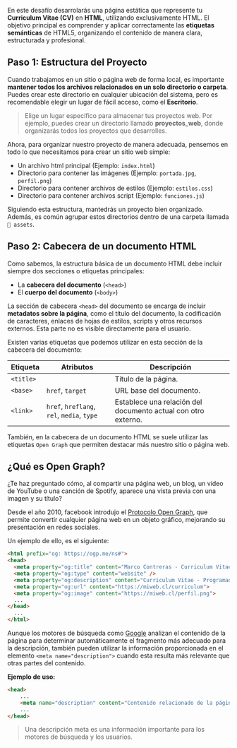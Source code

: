 En este desafío desarrolarás una página estática que represente tu __Curriculum Vitae (CV)__ en __HTML__, utilizando exclusivamente HTML. El objetivo principal es comprender y aplicar correctamente las __etiquetas semánticas__ de HTML5, organizando el contenido de manera clara, estructurada y profesional.

## __Paso 1: Estructura del Proyecto__

Cuando trabajamos en un sitio o página web de forma local, es importante __mantener todos los archivos relacionados en un solo directorio o carpeta__. Puedes crear este directorio en cualquier ubicación del sistema, pero es recomendable elegir un lugar de fácil acceso, como el __Escritorio__.

> Elige un lugar específico para almacenar tus proyectos web. Por ejemplo, puedes crear un directorio llamado __proyectos_web__, donde organizarás todos los proyectos que desarrolles.

Ahora, para organizar nuestro proyecto de manera adecuada, pensemos en todo lo que necesitamos para crear un sitio web simple:

- Un archivo html principal (Ejemplo: `index.html`)
- Directorio para contener las imágenes (Ejemplo: `portada.jpg`, `perfil.png`)
- Directorio para contener archivos de estilos (Ejemplo: `estilos.css`)
- Directorio para contener archivos script (Ejemplo: `funciones.js`)

Siguiendo esta estructura, mantedrás un proyecto bien organizado. Además, es común agrupar estos directorios dentro de una carpeta llamada `📂 assets`.

## __Paso 2: Cabecera de un documento HTML__

Como sabemos, la estructura básica de un documento HTML debe incluir siempre dos secciones o etiquetas principales:

- La __cabecera del documento__ (`<head>`)
- El __cuerpo del documento__ (`<body>`)

La sección de cabecera `<head>` del documento se encarga de incluir __metadatos sobre la página__, como el título del documento, la codificación de caracteres, enlaces de hojas de estilos, scripts y otros recursos externos. Esta parte no es visible directamente para el usuario.

Existen varias etiquetas que podemos utilizar en esta sección de la cabecera del documento:


| Etiqueta    | Atributos         | Descripción                  |
|-------------|-------------------|------------------------------|
| `<title>`   |                   | Título de la página.         |
| `<base>`    | `href`, `target`  | URL base del documento.      |
| `<link>`    | `href`, `hreflang`, `rel`, `media`, `type` | Establece una relación del documento actual con otro externo. |

También, en la cabecera de un documento HTML se suele utilizar las etiquetas `Open Graph` que permiten destacar más nuestro sitio o página web.

## __¿Qué es Open Graph?__

¿Te haz preguntado cómo, al compartir una página web, un blog, un video de YouTube o una canción de Spotify, aparece una vista previa con una imagen y su título?

Desde el año 2010, facebook introdujo el <a href="https://ogp.me/" target="_blank" rel="noopener noreferrer">Protocolo Open Graph</a>, que permite convertir cualquier página web en un objeto gráfico, mejorando su presentación en redes sociales.

Un ejemplo de ello, es el siguiente:

```html
<html prefix="og: https://ogp.me/ns#">
<head>
  <meta property="og:title" content="Marco Contreras - Curriculum Vitae">
  <meta property="og:type" content="website" />
  <meta property="og:description" content="Curriculum Vitae - Programador FullStack" />
  <meta property="og:url" content="https://miweb.cl/curriculum">
  <meta property="og:image" content="https://miweb.cl/perfil.png">
  ...
</head>
  ...
</html>
```

Aunque los motores de búsqueda como [Google](https://www.google.com/) analizan el contenido de la página para determinar automáticamente el fragmento más adecuado para la descripción, también pueden utilizar la información proporcionada en el elemento `<meta name="description">` cuando esta resulta más relevante que otras partes del contenido.

__Ejemplo de uso:__

```html
<head>
    ...
    <meta name="description" content="Contenido relacionado de la página" />
    ...
</head>
```

> Una descripción meta es una información importante para los motores de búsqueda y los usuarios.



